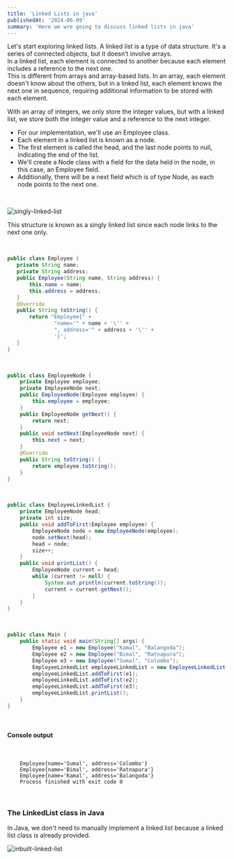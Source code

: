 ```yaml
---
title: 'Linked Lists in java'
publishedAt: '2024-06-09'
summary: 'Here we wre going to discuss linked lists in java'
---
```


Let's start exploring linked lists. A linked list is a type of data structure. 
It's a series of connected objects, but it doesn’t involve arrays. \
In a linked list, each element is connected to another because each element includes a reference to the next one. \
This is different from arrays and array-based lists. 
In an array, each element doesn't know about the others, but in a linked list, each element knows the next one in sequence, 
requiring additional information to be stored with each element.

With an array of integers, we only store the integer values, 
but with a linked list, we store both the integer value and a reference to the next integer.

* For our implementation, we'll use an Employee class.
* Each element in a linked list is known as a node.
* The first element is called the head, and the last node points to null, indicating the end of the list.
* We'll create a Node class with a field for the data held in the node, in this case, an Employee field.
* Additionally, there will be a next field which is of type Node, as each node points to the next one.

<br/>

<Image
  src="/posts/singly-linked-list/singly-linked-list.png"
  title="singly-linked-list"
  width={1100}
  height={310}
/>

This structure is known as a singly linked list since each node links to the next one only.

 <br/>

 ```java
 public class Employee {
    private String name;
    private String address;
    public Employee(String name, String address) {
        this.name = name;
        this.address = address;
    }
    @Override
    public String toString() {
        return "Employee{" +
                "name='" + name + '\'' +
                ", address='" + address + '\'' +
                '}';
    }
}
 ```
  <br/>

```java
public class EmployeeNode {
    private Employee employee;
    private EmployeeNode next;
    public EmployeeNode(Employee employee) {
        this.employee = employee;
    }
    public EmployeeNode getNext() {
        return next;
    }
    public void setNext(EmployeeNode next) {
        this.next = next;
    }
    @Override
    public String toString() {
        return employee.toString();
    }
}
 ```
  <br/>

```java
public class EmployeeLinkedList {
    private EmployeeNode head;
    private int size;
    public void addToFirst(Employee employee) {
        EmployeeNode node = new EmployeeNode(employee);
        node.setNext(head);
        head = node;
        size++;
    }
    public void printList() {
        EmployeeNode current = head;
        while (current != null) {
            System.out.println(current.toString());
            current = current.getNext();
        }
    }
}
 ```
<br/>

```java
public class Main {
    public static void main(String[] args) {
        Employee e1 = new Employee("Kamal", "Balangoda");
        Employee e2 = new Employee("Bimal", "Ratnapura");
        Employee e3 = new Employee("Sumal", "Colombo");
        EmployeeLinkedList employeeLinkedList = new EmployeeLinkedList();
        employeeLinkedList.addToFirst(e1);
        employeeLinkedList.addToFirst(e2);
        employeeLinkedList.addToFirst(e3);
        employeeLinkedList.printList();
    }
}
 ```
  <br/>

 #### Console output

 <br/>

```
    Employee{name='Sumal', address='Colombo'}
    Employee{name='Bimal', address='Ratnapura'}
    Employee{name='Kamal', address='Balangoda'}
    Process finished with exit code 0
```

<br/>

### The LinkedList class in Java 
In Java, we don't need to manually implement a linked list because a linked list class is already provided.

<Image
  src="/posts/singly-linked-list/inbuilt-linked-list.png"
  title="inbuilt-linked-list"
  width={1100}
  height={310}
/>